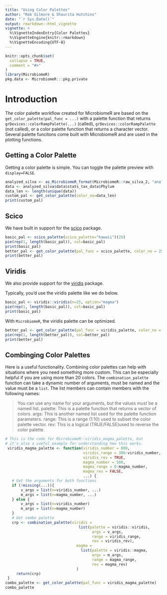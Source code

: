 ```yaml
---
title: "Using Color Palettes"
author: "Rob Gilmore & Shaurita Hutchins"
date: "`r Sys.Date()`"
output: rmarkdown::html_vignette
vignette: >
  %\VignetteIndexEntry{Color Palettes}
  %\VignetteEngine{knitr::rmarkdown}
  %\VignetteEncoding{UTF-8}
---
```


```r
knitr::opts_chunk$set(
  collapse = TRUE,
  comment = "#>"
)
library(MicrobiomeR)
pkg.data <- MicrobiomeR:::pkg.private
```

# Introduction

The color palette workflow created for MicrobiomeR are based on the 
`get_color_palette(pal_func = ...)` with a palette function that returns
`grDevices::colorRampPalette(...)` (called), `grDevices::colorRampPalette` (not called),
or a color palette function that returns a character vector.  Several palette funcitons
come built with MicrobiomeR and are used in the plotting functions.

## Getting a Color Palette

Getting a color palette is simple.  You can toggle the palette preview with `display=FALSE`.

```r
analyzed_silva <- as_MicrobiomeR_format(MicrobiomeR::raw_silva_2, "analyzed_format")
data <- analyzed_silva$data$stats_tax_data$Phylum
data_len <- length(unique(data))
custom_pal <- get_color_palette(color_no=data_len)
print(custom_pal)

```

## Scico

We have built in support for the [scico](https://github.com/thomasp85/scico) package.

```r
basic_pal <- scico_palette(scico_palette="hawaii")(25)
pie(rep(1, length(basic_pal)), col=basic_pal)
print(basic_pal)
better_pal <- get_color_palette(pal_func = scico_palette, color_no = 25)
print(better_pal)
```

## Viridis

We also provide support for the [viridis](https://github.com/sjmgarnier/viridis) package.

Typically, you'd use the viridis palette like we do below.
```r
basic_pal <- viridis::viridis(n=25, option="magma")
pie(rep(1, length(basic_pal)), col=basic_pal)
print(basic_pal)
```

With `MicrobiomeR`, the viridis palette can be optimized.
```r
better_pal <- get_color_palette(pal_func = viridis_palette, color_no = 25)
pie(rep(1, length(better_pal)), col=better_pal)
print(better_pal)
```

## Combinging Color Palettes

Here is a useful functionality.  Combining color palettes can help with situations
where you need something more custom.  This can be especially helpful if you are using
more than 20 colors.  The `combination_palette` function can take a dynamic number of 
arguments, must be named and the value must be a `list`.  The list members can contain members with the following names:  

> You can use any name for your arguments, but the values must be a named list.
  palette:  This is a palette function that returns a vector of colors.
  args:  This is another named list used for the palette function parameters.
  range:  This is a range (1:10) used to subset the color palette vector.
  rev:  This is a logical (TRUE/FALSE)used to reverse the color palette.

```r
# This is the code for MicrobiomeR::viridis_magma_palette, but
# it's also a useful example for understanding how this works.
 viridis_magma_palette <- function(viridis_number = 800, 
                                   viridis_range = 300:viridis_number,
                                   viridis_rev = TRUE,
                                   magma_number = 500, 
                                   magma_range = 0:magma_number, 
                                   magma_rev = FALSE, 
                                   ...) {
   # Get the arguments for both functions
   if (!missing(...)){
       v_args = list(n=viridis_number, ...)
       m_args = list(n=magma_number, ...)
   } else {
       v_args = list(n=viridis_number)
       m_args = list(n=magma_number)
   }
   # Get combo palette
   crp <- combination_palette(viridis =
                                 list(palette = viridis::viridis,
                                       args = v_args,
                                       range = viridis_range,
                                       rev = viridis_rev),
                                magma =
                                  list(palette = viridis::magma,
                                       args = m_args,
                                       range = magma_range,
                                       rev = magma_rev)
                                )
     return(crp)
 }
combo_palette <- get_color_palette(pal_func = viridis_magma_palette)
combo_palette
```
